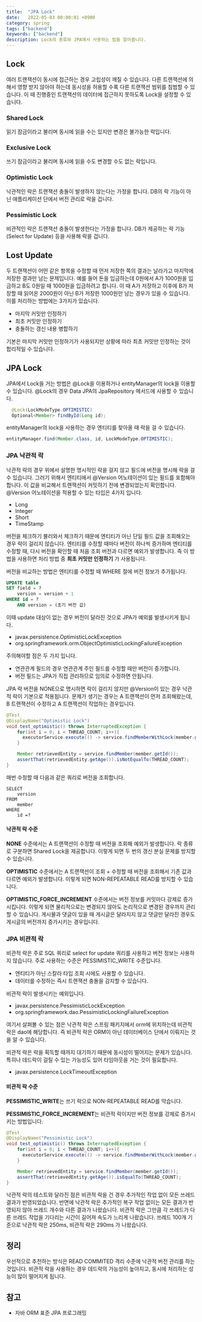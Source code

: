 ```yaml
---
title:  "JPA Lock"
date:   2022-05-03 00:00:01 +0900
category: spring
tags: ["backend"]
keywords: ["backend"]
description: Lock의 종류와 JPA에서 사용하는 법을 알아봅니다.
---
```


## Lock
여러 트랜잭션이 동시에 접근하는 경우 고립성이 깨질 수 있습니다.
다른 트랜잭션에 의해서 영향 받지 않아야 하는데 동시성을 허용할 수록 다른 트랜잭션 범위를 침범할 수 있습니다.
이 때 진행중인 트랜잭션의 데이터에 접근하지 못하도록 Lock을 설정할 수 있습니다.

### Shared Lock
읽기 잠금이라고 불리며 동시에 읽을 수는 있지만 변경은 불가능한 락입니다.

### Exclusive Lock
쓰기 잠금이라고 불리며 동시에 읽을 수도 변경할 수도 없는 락입니다.

### Optimistic Lock
낙관적인 락은 트랜잭션 충돌이 발생하지 않는다는 가정을 합니다.
DB의 락 기능이 아닌 애플리케이션 단에서 버전 관리로 락을 겁니다.

### Pessimistic Lock
비관적인 락은 트랜잭션 충돌이 발생한다는 가정을 합니다.
DB가 제공하는 락 기능 (Select for Update) 등을 사용해 락을 겁니다.

## Lost Update
두 트랜잭션이 어떤 같은 항목을 수정할 때 먼저 저장한 쪽의 결과는 날라가고 마지막에 저장한 결과만 남는 문제입니다.
예를 들어 돈을 입금하는데 0원에서 A가 1000원을 입금하고 B도 0원일 때 1000원을 입금하려고 합니다.
이 때 A가 저장하고 이후에 B가 저장할 때 읽어온 2000원이 아닌 B가 저장한 1000원만 남는 경우가 있을 수 있습니다.
이를 처리하는 방법에는 3가지가 있습니다.

- 마지막 커밋만 인정하기
- 최초 커밋만 인정하기
- 충돌하는 갱신 내용 병합하기

기본은 마지막 커밋만 인정하기가 사용되지만 상황에 따라 최초 커밋만 인정하는 것이 합리적일 수 있습니다.

## JPA Lock
JPA에서 Lock을 거는 방법은 @Lock을 이용하거나 entityManager의 lock을 이용할 수 있습니다.
@Lock의 경우 Data JPA의 JpaRepository 메서드에 사용할 수 있습니다.

```java
  @Lock(LockModeType.OPTIMISTIC)
  Optional<Member> findById(Long id);
```

entityManager의 lock을 사용하는 경우 엔티티를 찾아올 때 락을 걸 수 있습니다.

```java
entityManager.find(Member.class, id, LockModeType.OPTIMISTIC);
```

### JPA 낙관적 락
낙관적 락의 경우 위에서 설명한 명시적인 락을 걸지 않고 필드에 버전을 명시해 락을 걸 수 있습니다.
그러기 위해서 엔티티에서 @Version 어노테이션이 있는 필드를 포함해야 합니다.
이 값을 비교해서 트랜잭션이 커밋하기 전에 변경되었는지 확인합니다.
@Version 어노테이션을 적용할 수 있는 타입은 4가지 입니다.
- Long
- Integer
- Short
- TimeStamp

버전을 체크하기 불러와서 체크하기 때문에 엔티티가 아닌 단일 필드 값을 조회해오는 경우 락이 걸리지 않습니다.
엔티티를 수정할 때마다 버전이 하나씩 증가하며 엔티티를 수정할 때, 다시 버전을 확인할 때 처음 조회 버전과 다르면 예외가 발생합니다.
즉 이 방법을 사용하면 처리 방법 중 **최초 커밋만 인정하기** 가 사용됩니다.

버전을 비교하는 방법은 엔티티를 수정할 때 WHERE 절에 버전 정보가 추가됩니다.
```sql
UPDATE table
SET field = ?
    version = version + 1
WHERE id = ?
    AND version = (초기 버전 값)
```
이때 update 대상이 없는 경우 버전이 달라진 것으로 JPA가 예외를 발생시키게 됩니다.
- javax.persistence.OptimisticLockException
- org.springframework.orm.ObjectOptimisticLockingFailureException

주의해야할 점은 두 가지 입니다.
- 연관관계 필드의 경우 연관관계 주인 필드를 수정할 때만 버전이 증가합니다.
- 버전 필드는 JPA가 직접 관리하므로 임의로 수정하면 안됩니다.

JPA 락 버전을 NONE으로 명시하면 락이 걸리지 않지만 @Version이 있는 경우 낙관적 락이 기본으로 적용됩니다.
문제가 생기는 경우는 A 트랜잭션이 먼저 조회해왔는데, B 트랜잭션이 수정하고 A 트랜잭션이 작업하는 경우입니다.

```java
@Test
@DisplayName("Optimistic Lock")
void test_optimistic() throws InterruptedException {
    for(int i = 0; i < THREAD_COUNT; i++){
      executorService.execute(() -> service.findMemberWithLock(member.getId(), OPTIMISTIC));
    }

    Member retrievedEntity = service.findMember(member.getId());
    assertThat(retrievedEntity.getAge()).isNotEqualTo(THREAD_COUNT);
}
```

매번 수정할 때 다음과 같은 쿼리로 버전을 조회합니다.

```
SELECT
    version
FROM
    member
WHERE
    id =?
```

#### 낙관적 락 수준

**NONE** 수준에서는 A 트랜잭션이 수정할 때 버전을 조회해 예외가 발생합니다.
락 종류로 구분하면 Shared Lock을 제공합니다.
이렇게 되면 두 번의 갱신 분실 문제를 방지할 수 있습니다.

**OPTIMISTIC** 수준에서는 A 트랜잭션이 조회 + 수정할 때 버전을 조회해서 기존 값과 다르면 예외가 발생합니다.
이렇게 되면 NON-REPEATABLE READ를 방지할 수 있습니다.

**OPTIMISTIC_FORCE_INCREMENT** 수준에서는 버전 정보를 커밋마다 강제로 증가시킵니다.
이렇게 되면 물리적으로는 변경되지 않아도 논리적으로 변경된 경우까지 관리할 수 있습니다.
게시물과 댓글이 있을 때 게시글은 달라지지 않고 댓글만 달라진 경우도 게시글의 버전까지 증가시키는 경우입니다.

### JPA 비관적 락
비관적 락은 주로 SQL 쿼리로 select for update 쿼리를 사용하고 버전 정보는 사용하지 않습니다.
주로 사용하는 수준은 PESSIMISTIC_WRITE 수준입니다.

- 엔티티가 아닌 스칼라 타입 조회 시에도 사용할 수 있습니다.
- 데이터를 수정하는 즉시 트랜잭션 충돌을 감지할 수 있습니다.

비관적 락이 발생시키는 예외입니다.
- javax.persistence.PessimisticLockException
- org.springframework.dao.PessimisticLockingFailureException

여기서 살펴볼 수 있는 점은 낙관적 락은 스프링 패키지에서 orm에 위치하는데 비관적 락은 dao에 해당합니다.
즉 비관적 락은 ORM이 아닌 데이터베이스 단에서 이뤄지는 것을 알 수 있습니다.

비관적 락은 락을 획득할 때까지 대기하기 때문에 동시성이 떨어지는 문제가 있습니다.
특히나 데드락이 걸릴 수 있는 가능성도 있어 타임아웃을 거는 것이 필요합니다.

- javax.persistence.LockTimeoutException

#### 비관적 락 수준
**PESSIMISTIC_WRITE**는 쓰기 락으로 NON-REPEATABLE READ를 막습니다.

**PESSIMISTIC_FORCE_INCREMENT**는 비관적 락이지만 버전 정보를 강제로 증가시키는 방법입니다.

```java
@Test
@DisplayName("Pessimistic Lock")
void test_optimistic() throws InterruptedException {
    for(int i = 0; i < THREAD_COUNT; i++){
      executorService.execute(() -> service.findMemberWithLock(member.getId(), PESSIMISTIC_WRITE));
    }

    Member retrievedEntity = service.findMember(member.getId());
    assertThat(retrievedEntity.getAge()).isEqualTo(THREAD_COUNT);
}
```
낙관적 락의 테스트와 달라진 점은 비관적 락을 건 경우 추가적인 작업 없이 모든 쓰레드 결과가 반영되었습니다.
반면에 낙관적 락은 추가적인 복구 작업 없이는 모든 결과가 반영되지 않아 쓰레드 개수와 다른 결과가 나왔습니다.
비관적 락은 그만큼 각 쓰레드가 다른 쓰레드 작업을 기다리는 시간이 길어져 속도가 느리게 나왔습니다.
쓰레드 100개 기준으로 낙관적 락은 250ms, 비관적 락은 290ms 가 나왔습니다.

## 정리
우선적으로 추천하는 방식은 READ COMMITED 격리 수준에 낙관적 버전 관리를 하는 것입니다.
비관적 락을 사용하는 경우 데드락의 가능성이 높아지고, 동시에 처리하는 성능이 많이 떨어지게 됩니다.

## 참고
- 자바 ORM 표준 JPA 프로그래밍
